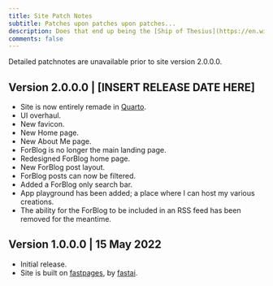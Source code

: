 ```yaml
---
title: Site Patch Notes
subtitle: Patches upon patches upon patches...
description: Does that end up being the [Ship of Thesius](https://en.wikipedia.org/wiki/Ship_of_Theseus)?
comments: false
---
```


:::{.callout-note appearance="simple"}
Detailed patchnotes are unavailable prior to site version 2.0.0.0.
:::

## Version 2.0.0.0 | [INSERT RELEASE DATE HERE]

* Site is now entirely remade in [Quarto](https://quarto.org).
* UI overhaul.
* New favicon.
* New Home page.
* New About Me page.
* ForBlog is no longer the main landing page.
* Redesigned ForBlog home page.
* New ForBlog post layout.
* ForBlog posts can now be filtered.
* Added a ForBlog only search bar.
* App playground has been added; a place where I can host my various creations.
* The ability for the ForBlog to be included in an RSS feed has been removed for the meantime.


## Version 1.0.0.0 | 15 May 2022

* Initial release.
* Site is built on [fastpages](https://github.com/fastai/fastpages), by [fastai](https://fast.ai).
